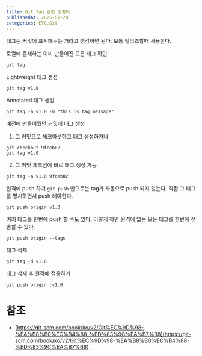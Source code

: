 ```yaml
---
title: Git Tag 관련 명령어
publishedAt: 2025-07-28
categories: ETC,Git
---
```


태그는 커밋에 표시해두는 거라고 생각하면 된다.
보통 릴리즈할때 사용한다.

로컬에 존재하는 이미 만들어진 모든 태그 확인

```
git tag
```

Lightweight 태그 생성

```
git tag v1.0
```

Annotated 태그 생성

```
git tag -a v1.0 -m "this is tag message"
```

예전에 만들어뒀던 커밋에 태그 생성

1. 그 커밋으로 체크아웃하고 태그 생성하거나

```
git checkout 9fceb02
git tag v1.0
```

2. 그 커밋 체크섬에 바로 태그 생성 가능

```
git tag -a v1.0 9fceb02
```

원격에 push 하기
`git push` 만으로는 tag가 자동으로 push 되지 않는다.
직접 그 태그를 명시하면서 push 해야한다.

```
git push origin v1.0
```

여러 태그를 한번에 push 할 수도 있다.
이렇게 하면 원격에 없는 모든 태그를 한번에 전송할 수 있다.

```
git push origin --tags
```

태그 삭제

```
git tag -d v1.0
```

태그 삭제 후 원격에 적용하기

```
git push origin :v1.0
```

# 참조

- [https://git-scm.com/book/ko/v2/Git%EC%9D%98-%EA%B8%B0%EC%B4%88-%ED%83%9C%EA%B7%B8](https://git-scm.com/book/ko/v2/Git%EC%9D%98-%EA%B8%B0%EC%B4%88-%ED%83%9C%EA%B7%B8)
